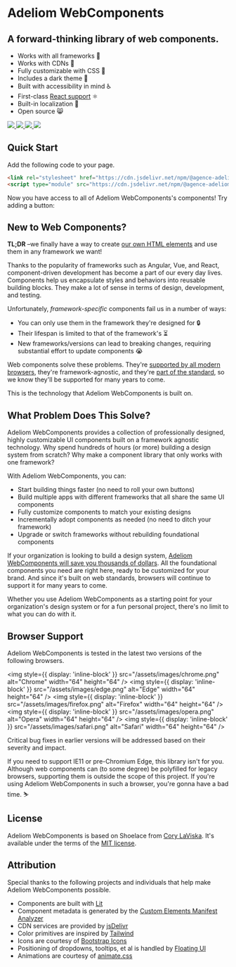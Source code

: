 
<Meta title="Welcome" />

# Adeliom WebComponents

## A forward-thinking library of web components.

- Works with all frameworks 🧩
- Works with CDNs 🚛
- Fully customizable with CSS 🎨
- Includes a dark theme 🌛
- Built with accessibility in mind ♿️
- First-class [React support](?path=/docs/framework-react--docs) ⚛️
- Built-in localization 💬
- Open source 😸

<div style={{display: 'flex', gap: '0.75rem'}}>

<a href="https://www.jsdelivr.com/package/npm/@agence-adeliom/awc" target="_blank">
  <img src="https://data.jsdelivr.com/v1/package/npm/@agence-adeliom/awc/badge" />
</a>
<a href="https://www.npmjs.com/package/@agence-adeliom/awc" target="_blank">
  <img src="https://img.shields.io/npm/dw/@agence-adeliom/awc?label=npm&style=flat-square" />
</a>
<a href="https://github.com/agence-adeliom/adeliom-webcomponents/blob/main/LICENSE.md" target="_blank">
  <img src="https://img.shields.io/badge/license-MIT-232323.svg?style=flat-square" />
</a>
<a href="https://github.com/agence-adeliom/adeliom-webcomponents?sponsor=1" target="_blank">
  <img src="https://img.shields.io/badge/GitHub-Code-232323.svg?style=flat-square&logo=github&logoColor=white" />
</a>

</div>

## Quick Start

Add the following code to your page.

```html
<link rel="stylesheet" href="https://cdn.jsdelivr.net/npm/@agence-adeliom/awc@%VERSION%/%CDNDIR%/themes/light.css" />
<script type="module" src="https://cdn.jsdelivr.net/npm/@agence-adeliom/awc@%VERSION%/%CDNDIR%/awc.js"></script>
```

Now you have access to all of Adeliom WebComponents's components! Try adding a button:

<Canvas>
  <Story of={ButtonStories.Primary} />
</Canvas>

## New to Web Components?

**TL;DR** –we finally have a way to create [our own HTML elements](https://html.spec.whatwg.org/multipage/custom-elements.html) and use them in any framework we want!

Thanks to the popularity of frameworks such as Angular, Vue, and React, component-driven development has become a part of our every day lives. Components help us encapsulate styles and behaviors into reusable building blocks. They make a lot of sense in terms of design, development, and testing.

Unfortunately, _framework-specific_ components fail us in a number of ways:

- You can only use them in the framework they're designed for 🔒
- Their lifespan is limited to that of the framework's ⏳
- New frameworks/versions can lead to breaking changes, requiring substantial effort to update components 😭

Web components solve these problems. They're [supported by all modern browsers](https://caniuse.com/#feat=custom-elementsv1), they're framework-agnostic, and they're [part of the standard](https://developer.mozilla.org/en-US/docs/Web/Web_Components), so we know they'll be supported for many years to come.

This is the technology that Adeliom WebComponents is built on.

## What Problem Does This Solve?

Adeliom WebComponents provides a collection of professionally designed, highly customizable UI components built on a framework agnostic technology. Why spend hundreds of hours (or more) building a design system from scratch? Why make a component library that only works with one framework?

With Adeliom WebComponents, you can:

- Start building things faster (no need to roll your own buttons)
- Build multiple apps with different frameworks that all share the same UI components
- Fully customize components to match your existing designs
- Incrementally adopt components as needed (no need to ditch your framework)
- Upgrade or switch frameworks without rebuilding foundational components

If your organization is looking to build a design system, [Adeliom WebComponents will save you thousands of dollars](https://medium.com/eightshapes-llc/and-you-thought-buttons-were-easy-26eb5b5c1871). All the foundational components you need are right here, ready to be customized for your brand. And since it's built on web standards, browsers will continue to support it for many years to come.

Whether you use Adeliom WebComponents as a starting point for your organization's design system or for a fun personal project, there's no limit to what you can do with it.

## Browser Support

Adeliom WebComponents is tested in the latest two versions of the following browsers.

<img style={{ display: 'inline-block' }} src="/assets/images/chrome.png" alt="Chrome" width="64" height="64" />
<img style={{ display: 'inline-block' }} src="/assets/images/edge.png" alt="Edge" width="64" height="64" />
<img style={{ display: 'inline-block' }} src="/assets/images/firefox.png" alt="Firefox" width="64" height="64" />
<img style={{ display: 'inline-block' }} src="/assets/images/opera.png" alt="Opera" width="64" height="64" />
<img style={{ display: 'inline-block' }} src="/assets/images/safari.png" alt="Safari" width="64" height="64" />

Critical bug fixes in earlier versions will be addressed based on their severity and impact.

If you need to support IE11 or pre-Chromium Edge, this library isn't for you. Although web components can (to some degree) be polyfilled for legacy browsers, supporting them is outside the scope of this project. If you're using Adeliom WebComponents in such a browser, you're gonna have a bad time. ⛷

## License

Adeliom WebComponents is based on Shoelace from [Cory LaViska](https://twitter.com/claviska). It's available under the terms of the [MIT license](https://github.com/agence-adeliom/adeliom-webcomponents/blob/main/LICENSE.md).

## Attribution

Special thanks to the following projects and individuals that help make Adeliom WebComponents possible.

- Components are built with [Lit](https://lit.dev/)
- Component metadata is generated by the [Custom Elements Manifest Analyzer](https://github.com/open-wc/custom-elements-manifest)
- CDN services are provided by [jsDelivr](https://www.jsdelivr.com/)
- Color primitives are inspired by [Tailwind](https://tailwindcss.com/)
- Icons are courtesy of [Bootstrap Icons](https://icons.getbootstrap.com/)
- Positioning of dropdowns, tooltips, et al is handled by [Floating UI](https://floating-ui.com/)
- Animations are courtesy of [animate.css](https://animate.style/)
